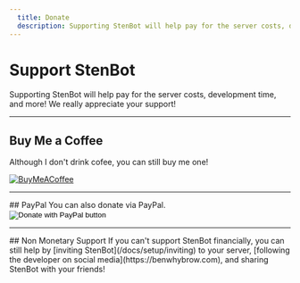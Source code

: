 ---
  title: Donate
  description: Supporting StenBot will help pay for the server costs, development time, and more! We really appreciate your support!
---

# Support StenBot

Supporting StenBot will help pay for the server costs, development time, and more! We really appreciate your support!

<hr />

## Buy Me a Coffee
Although I don't drink cofee, you can still buy me one!
<p>
    <a href="http://buymeacoff.ee/benwhybrow" target="_blank">
        <img src="https://img.buymeacoffee.com/button-api/?text=Buy me a coffee&emoji=&slug=benwhybrow&button_colour=5F7FFF&font_colour=ffffff&font_family=Poppins&outline_colour=000000&coffee_colour=FFDD00" alt="BuyMeACoffee"/>
    </a>
</p>

<hr />
## PayPal
You can also donate via PayPal.
<form action="https://www.paypal.com/donate" method="post" target="_top">
<input type="hidden" name="hosted_button_id" value="RJSDBW6DS84AC" />
<input type="image" src="https://www.paypalobjects.com/en_US/GB/i/btn/btn_donateCC_LG.gif" border="0" name="submit" title="PayPal - The safer, easier way to pay online!" alt="Donate with PayPal button" />
<img alt="" border="0" src="https://www.paypal.com/en_GB/i/scr/pixel.gif" width="1" height="1" />
</form>

<hr />
## Non Monetary Support
If you can't support StenBot financially, you can still help by [inviting StenBot](/docs/setup/inviting) to your server, [following the developer on social media](https://benwhybrow.com), and sharing StenBot with your friends!